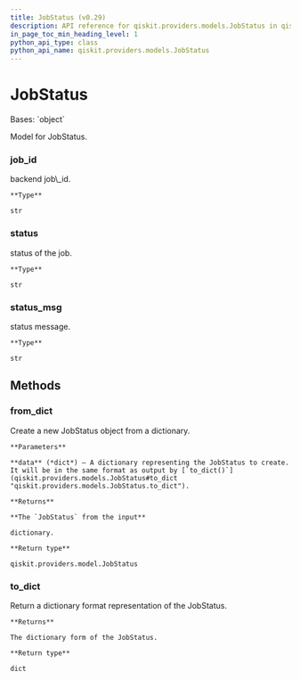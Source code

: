 ```yaml
---
title: JobStatus (v0.29)
description: API reference for qiskit.providers.models.JobStatus in qiskit v0.29
in_page_toc_min_heading_level: 1
python_api_type: class
python_api_name: qiskit.providers.models.JobStatus
---
```


# JobStatus

<Class id="qiskit.providers.models.JobStatus" isDedicatedPage={true} github="https://github.com/qiskit/qiskit/tree/stable/0.18/qiskit/providers/models/jobstatus.py" signature="JobStatus(job_id, status, status_msg, **kwargs)" modifiers="class">
  Bases: `object`

  Model for JobStatus.

  ### job\_id

  <Attribute id="qiskit.providers.models.JobStatus.job_id">
    backend job\_id.

    **Type**

    str
  </Attribute>

  ### status

  <Attribute id="qiskit.providers.models.JobStatus.status">
    status of the job.

    **Type**

    str
  </Attribute>

  ### status\_msg

  <Attribute id="qiskit.providers.models.JobStatus.status_msg">
    status message.

    **Type**

    str
  </Attribute>

  ## Methods

  <span id="qiskit-providers-models-jobstatus-from-dict" />

  ### from\_dict

  <Function id="qiskit.providers.models.JobStatus.from_dict" signature="JobStatus.from_dict(data)" modifiers="classmethod">
    Create a new JobStatus object from a dictionary.

    **Parameters**

    **data** (*dict*) – A dictionary representing the JobStatus to create. It will be in the same format as output by [`to_dict()`](qiskit.providers.models.JobStatus#to_dict "qiskit.providers.models.JobStatus.to_dict").

    **Returns**

    **The `JobStatus` from the input**

    dictionary.

    **Return type**

    qiskit.providers.model.JobStatus
  </Function>

  <span id="qiskit-providers-models-jobstatus-to-dict" />

  ### to\_dict

  <Function id="qiskit.providers.models.JobStatus.to_dict" signature="JobStatus.to_dict()">
    Return a dictionary format representation of the JobStatus.

    **Returns**

    The dictionary form of the JobStatus.

    **Return type**

    dict
  </Function>
</Class>

